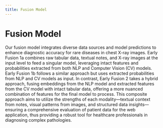 ```yaml
---
title: Fusion Model
---
```


# Fusion Model

Our fusion model integrates diverse data sources and model predictions to enhance diagnostic accuracy for rare diseases in chest X-ray images. Early Fusion 1a combines raw tabular data, textual notes, and X-ray images at the input level to feed a singular model, leveraging intact features and probabilities extracted from both NLP and Computer Vision (CV) models. Early Fusion 1b follows a similar approach but uses extracted probabilities from NLP and CV models as input. In contrast, Early Fusion 2 takes a hybrid approach, fusing embeddings from the NLP model and extracted features from the CV model with intact tabular data, offering a more nuanced combination of features for the final model to process. This composite approach aims to utilize the strengths of each modality—textual context from notes, visual patterns from images, and structured data insights—ensuring a comprehensive evaluation of patient data for the web application, thus providing a robust tool for healthcare professionals in diagnosing complex pathologies.